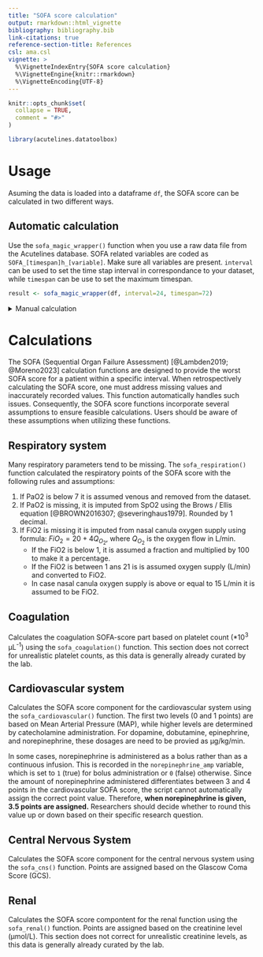 ```yaml
---
title: "SOFA score calculation"
output: rmarkdown::html_vignette
bibliography: bibliography.bib
link-citations: true
reference-section-title: References
csl: ama.csl
vignette: >
  %\VignetteIndexEntry{SOFA score calculation}
  %\VignetteEngine{knitr::rmarkdown}
  %\VignetteEncoding{UTF-8}
---
```


```r
knitr::opts_chunk$set(
  collapse = TRUE,
  comment = "#>"
)
```

```r
library(acutelines.datatoolbox)
```

# Usage
Asuming the data is loaded into a dataframe `df`, the SOFA score can be calculated in two different ways.

## Automatic calculation
Use the `sofa_magic_wrapper()` function when you use a raw data file from the Acutelines database. SOFA related variables are coded as `SOFA_[timespan]h_[variable]`. Make sure all variables are present.
`interval` can be used to set the time stap interval in correspondance to your dataset, while `timespan` can be use to set the maximum timespan.

``` R
result <- sofa_magic_wrapper(df, interval=24, timespan=72)
```

<details>
<summary>Manual calculation</summary>
When your dataset has a different naming schema (not having the `SOFA_[timespan]h_[variable]` format), you can still calculate the SOFA score with this package, however, you have to
provide the package with a mapping of each column in your dataset corresponding to the acutal element of the SOFA score.

First define the mapping:

``` R
column_mapping <- c(
  PaO2 = "your_PaO2_variable",
  SpO2 = "your_SpO2_variable",
  FiO2 = "your_FiO2_variable",
  oxygen_supply = "your_oxygen_supply_variable",
  oxygen_mode = "your_oxygen_mode_variable",
  platelets = "your_platelets_variable",
  bilirubin = "your_bilirubin_variable",
  MAP = "your_MAP_variable",
  dopamine = "your_dopamine_variable",
  dobutamine = "your_dobutamine_variable",
  epinephrine = "your_epinephrine_variable",
  norepinephrine = "your_norepineprhine_variable",
  norepinephrine_amp = "your_norepinephrine_amp_variable",
  GCS = "your_GCS_variable",
  creatinine = "your_creatinine_variable"
)
```

Then pass that mapping to the sofa_total function along with your dataframe:

``` R
result <- sofa_total(df, column_mapping)
```
</details>

# Calculations
The SOFA (Sequential Organ Failure Assessment) [@Lambden2019; @Moreno2023] calculation functions are designed to provide the worst SOFA score for a patient within a specific interval.
When retrospectively calculating the SOFA score, one must address missing values and inaccurately recorded values. This function automatically handles such issues.
Consequently, the SOFA score functions incorporate several assumptions to ensure feasible calculations. Users should be aware of these assumptions when utilizing
these functions.

## Respiratory system
Many respiratory parameters tend to be missing. The `sofa_respiration()` function calculated the respiratory points of the SOFA score
with the following rules and assumptions:

1. If PaO2 is below 7 it is assumed venous and removed from the dataset.
2. If PaO2 is missing, it is imputed from SpO2 using the Brows / Ellis equation [@BROWN2016307; @severinghaus1979]. Rounded by 1 decimal.
3. If FiO2 is missing it is imputed from nasal canula oxygen supply using formula: $FiO_2 = 20+4Q_{O_2}$, where $Q_{O_2}$ is the oxygen flow in L/min.
    + If the FiO2 is below 1, it is assumed a fraction and multiplied by 100 to make it a percentage.\
    + If the FiO2 is between 1 ans 21 is is assumed oxygen supply (L/min) and converted to FiO2.
    + In case nasal canula oxygen supply is above or equal to 15 L/min it is assumed to be FiO2.

## Coagulation
Calculates the coagulation SOFA-score part based on platelet count (*10^3^ µL^-1^) using the `sofa_coagulation()` function. This section does not correct for unrealistic platelet counts, as this data is generally already curated by the lab.

## Cardiovascular system
Calculates the SOFA score component for the cardiovascular system using the `sofa_cardiovascular()` function. The first two levels (0 and 1 points) are based on Mean Arterial Pressure (MAP),
while higher levels are determined by catecholamine administration. For dopamine, dobutamine, epinephrine, and norepinephrine, these
dosages are need to be provied as µg/kg/min.

In some cases, norepinephrine is administered as a bolus rather than as a continuous infusion. This is recorded in the `norepinephrine_amp` variable,
which is set to `1` (true) for bolus administration or `0` (false) otherwise. Since the amount of norepinephrine administered differentiates between 3
and 4 points in the cardiovascular SOFA score, the script cannot automatically assign the correct point value. Therefore, **when norepinephrine is
given, 3.5 points are assigned.** Researchers should decide whether to round this value up or down based on their specific research question.

## Central Nervous System
Calculates the SOFA score component for the central nervous system using the `sofa_cns()` function. Points are assigned based on the Glascow Coma Score (GCS).

## Renal
Calculates the SOFA score compontent for the renal function using the `sofa_renal()` function. Points are assigned based on the creatinine level (µmol/L).
This section does not correct for unrealistic creatinine levels, as this data is generally already curated by the lab.

